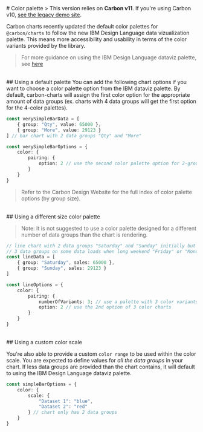 
<Meta title="Docs/Tutorials/Color palette" />
# Color palette
> This version relies on <b>Carbon v11</b>. If you're using Carbon v10, <a href="https://carbon-charts-0x.netlify.app" target="_blank" rel="noreferrer">see the legacy demo site</a>.

Carbon charts recently updated the default color palettes for `@carbon/charts` to follow the new IBM Design Language data vizualization palette.
This means more accessibility and usability in terms of the color variants provided by the library.

> For more guidance on using the IBM Design Language dataviz palette, see [here](https://www.carbondesignsystem.com/data-visualization/color-palettes/)

<br/>
## Using a default palette
You can add the following chart options if you want to choose a color palette option from the IBM dataviz palette.
By default, carbon-charts will assign the first color option for the appropriate amount of data groups (ex. charts with 4 data groups will get the first option for the 4-color palettes).

```ts
const verySimpleBarData = [
	{ group: "Qty", value: 65000 },
	{ group: "More", value: 29123 }
] // bar chart with 2 data groups "Qty" and "More"

const verySimpleBarOptions = {
	color: {
		pairing: {
			option: 2 // use the second color palette option for 2-group charts
		}
	}
}
```
> Refer to the Carbon Design Website for the full index of color palette options (by group size).

<br/>
## Using a different size color palette

> Note: It is not suggested to use a color palette designed for a different number of data groups than the chart is rendering.

```ts
// line chart with 2 data groups "Saturday" and "Sunday" initially but expecting
// 3 data groups on some data loads when long weekend "Friday" or "Monday" is included
const lineData = [
	{ group: "Saturday", sales: 65000 },
	{ group: "Sunday", sales: 29123 }
]

const lineOptions = {
	color: {
		pairing: {
			numberOfVariants: 3; // use a palette with 3 color variants
			option: 2 // use the 2nd option of 3 color charts
		}
	}
}
```

<br/>
## Using a custom color scale

You're also able to provide a custom
`color range` to be used within the color scale.
You are expected to define values for _all the data groups_ in your chart. If less data groups are provided than the chart contains, it will
default to using the IBM Design Language dataviz palette.

```ts
const simpleBarOptions = {
	color: {
		scale: {
			"Dataset 1": "blue",
			"Dataset 2": "red"
		} // chart only has 2 data groups
	}
}
```